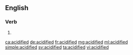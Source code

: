 ==English==

===Verb===
{{head|en|verb form}}

# {{en-past of|acidify}}

[[ca:acidified]]
[[de:acidified]]
[[fr:acidified]]
[[mg:acidified]]
[[ml:acidified]]
[[simple:acidified]]
[[sv:acidified]]
[[ta:acidified]]
[[vi:acidified]]